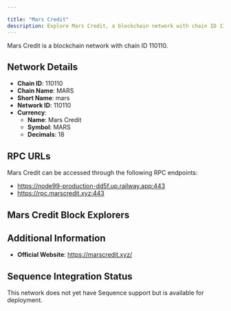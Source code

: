 ```yaml
---

title: "Mars Credit"
description: Explore Mars Credit, a blockchain network with chain ID 110110. Learn about its native currency, Mars Credit, and how to interact with the network.
---
```




Mars Credit is a blockchain network with chain ID 110110.

## Network Details

- **Chain ID**: 110110
- **Chain Name**: MARS
- **Short Name**: mars
- **Network ID**: 110110
- **Currency**: 
  - **Name**: Mars Credit
  - **Symbol**: MARS
  - **Decimals**: 18

## RPC URLs

Mars Credit can be accessed through the following RPC endpoints:

- https://node99-production-dd5f.up.railway.app:443
- https://rpc.marscredit.xyz:443

## Mars Credit Block Explorers



## Additional Information

- **Official Website**: https://marscredit.xyz/

## Sequence Integration Status

This network does not yet have Sequence support but is available for deployment.
